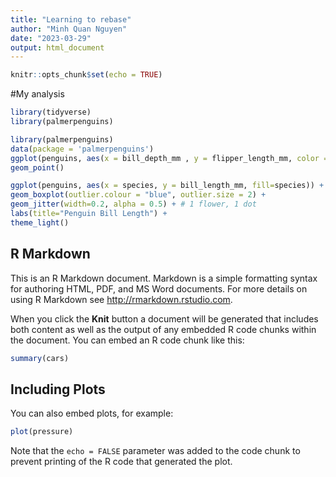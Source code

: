 ```yaml
---
title: "Learning to rebase"
author: "Minh Quan Nguyen"
date: "2023-03-29"
output: html_document
---
```


```r
knitr::opts_chunk$set(echo = TRUE)
```

#My analysis

```r
library(tidyverse)
library(palmerpenguins)
```
```r
library(palmerpenguins)
data(package = 'palmerpenguins')
ggplot(penguins, aes(x = bill_depth_mm , y = flipper_length_mm, color = species)) +
geom_point()
```

```r
ggplot(penguins, aes(x = species, y = bill_length_mm, fill=species)) +
geom_boxplot(outlier.colour = "blue", outlier.size = 2) +
geom_jitter(width=0.2, alpha = 0.5) + # 1 flower, 1 dot
labs(title="Penguin Bill Length") +
theme_light()
```


## R Markdown

This is an R Markdown document. Markdown is a simple formatting syntax for authoring HTML, PDF, and MS Word documents. For more details on using R Markdown see <http://rmarkdown.rstudio.com>.

When you click the **Knit** button a document will be generated that includes both content as well as the output of any embedded R code chunks within the document. You can embed an R code chunk like this:

```r
summary(cars)
```

## Including Plots

You can also embed plots, for example:

```r
plot(pressure)
```

Note that the `echo = FALSE` parameter was added to the code chunk to prevent printing of the R code that generated the plot.
